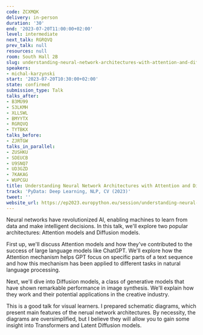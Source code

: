 ```yaml
---
code: ZCXMQK
delivery: in-person
duration: '30'
end: '2023-07-20T11:00:00+02:00'
level: intermediate
next_talk: RGRQVQ
prev_talk: null
resources: null
room: South Hall 2B
slug: understanding-neural-network-architectures-with-attention-and-diffusion
speakers:
- michal-karzynski
start: '2023-07-20T10:30:00+02:00'
state: confirmed
submission_type: Talk
talks_after:
- B3MU99
- S3LKMH
- XLLSWL
- BMYYTX
- RGRQVQ
- TYTBKX
talks_before:
- ZJRTGW
talks_in_parallel:
- ZUSHKU
- SDEUCB
- U9SNQ7
- UD3GZD
- 7KAKAG
- WUPCGU
title: Understanding Neural Network Architectures with Attention and Diffusion
track: 'PyData: Deep Learning, NLP, CV (2023)'
tweet: ''
website_url: https://ep2023.europython.eu/session/understanding-neural-network-architectures-with-attention-and-diffusion
---
```


Neural networks have revolutionized AI, enabling machines to learn from data and make intelligent decisions. In this talk, we'll explore two popular architectures: Attention models and Diffusion models.

First up, we'll discuss Attention models and how they've contributed to the success of large language models like ChatGPT. We'll explore how the Attention mechanism helps GPT focus on specific parts of a text sequence and how this mechanism has been applied to different tasks in natural language processing.

Next, we'll dive into Diffusion models, a class of generative models that have shown remarkable performance in image synthesis. We'll explain how they work and their potential applications in the creative industry.

This is a good talk for visual learners. I prepared schematic diagrams, which present main features of the nerual network architectures. By necessity, the diagrams are oversimplified, but I believe they will allow you to gain some insight into Transformers and Latent Diffusion models.